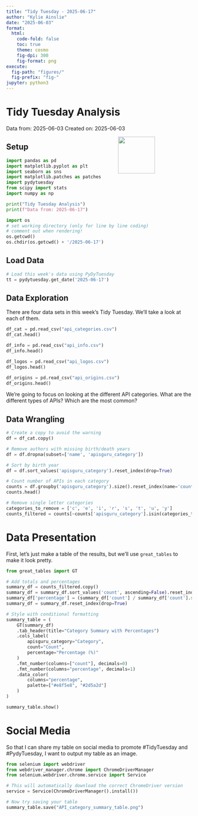 ```yaml
---
title: "Tidy Tuesday - 2025-06-17"
author: "Kylie Ainslie"
date: "2025-06-03"
format: 
  html:
    code-fold: false
    toc: true
    theme: cosmo
    fig-dpi: 300
    fig-format: png
execute:
  fig-path: "figures/"
  fig-prefix: "fig-"
jupyter: python3
---
```


# Tidy Tuesday Analysis

Data from: 2025-06-03
Created on: 2025-06-03 

<img src="apisguru.png" style="float: right; width: 100px; height: auto; margin-right: 100px;"/>

## Setup

```python
import pandas as pd
import matplotlib.pyplot as plt
import seaborn as sns
import matplotlib.patches as patches
import pydytuesday
from scipy import stats
import numpy as np

print("Tidy Tuesday Analysis")
print(f"Data from: 2025-06-17")
```

```python
import os
# set working directory (only for line by line coding)
# comment out when rendering!
os.getcwd()
os.chdir(os.getcwd() + '/2025-06-17')
```

## Load Data

```python
# Load this week's data using PyDyTuesday
tt = pydytuesday.get_date('2025-06-17')
```

## Data Exploration

There are four data sets in this week's Tidy Tuesday. We'll take a look at each of them.

```python
df_cat = pd.read_csv("api_categories.csv")
df_cat.head()
```

```python
df_info = pd.read_csv("api_info.csv")
df_info.head()
```

```python
df_logos = pd.read_csv("api_logos.csv")
df_logos.head()
```

```python
df_origins = pd.read_csv("api_origins.csv")
df_origins.head()
```

We're going to focus on looking at the different API categories. What are the different types of APIs? Which are the most common?

## Data Wrangling

```python
# Create a copy to avoid the warning
df = df_cat.copy()

# Remove authors with missing birth/death years
df = df.dropna(subset=['name', 'apisguru_category'])

# Sort by birth year
df = df.sort_values('apisguru_category').reset_index(drop=True)

# Count number of APIs in each category
counts = df.groupby('apisguru_category').size().reset_index(name='count')
counts.head()

# Remove single letter categories
categories_to_remove = ['c', 'e', 'i', 'r', 's', 't', 'u', 'y']
counts_filtered = counts[~counts['apisguru_category'].isin(categories_to_remove)]
```

# Data Presentation
First, let's just make a table of the results, but we'll use `great_tables` to make it look pretty.

```python
from great_tables import GT

# Add totals and percentages
summary_df = counts_filtered.copy()
summary_df = summary_df.sort_values('count', ascending=False).reset_index(drop=True)
summary_df['percentage'] = (summary_df['count'] / summary_df['count'].sum() * 100).round(1)
summary_df = summary_df.reset_index(drop=True)

# Style with conditional formatting
summary_table = (
    GT(summary_df)
    .tab_header(title="Category Summary with Percentages")
    .cols_label(
        apisguru_category="Category",
        count="Count",
        percentage="Percentage (%)"
    )
    .fmt_number(columns=["count"], decimals=0)
    .fmt_number(columns="percentage", decimals=1)
    .data_color(
        columns="percentage",
        palette=["#e8f5e8", "#2d5a2d"]
    )
)

summary_table.show()
```

# Social Media
So that I can share my table on social media to promote #TidyTuesday and #PydyTuesday, I want to output my table as an image. 

```python
from selenium import webdriver
from webdriver_manager.chrome import ChromeDriverManager
from selenium.webdriver.chrome.service import Service

# This will automatically download the correct ChromeDriver version
service = Service(ChromeDriverManager().install())

# Now try saving your table
summary_table.save("API_category_summary_table.png")
```